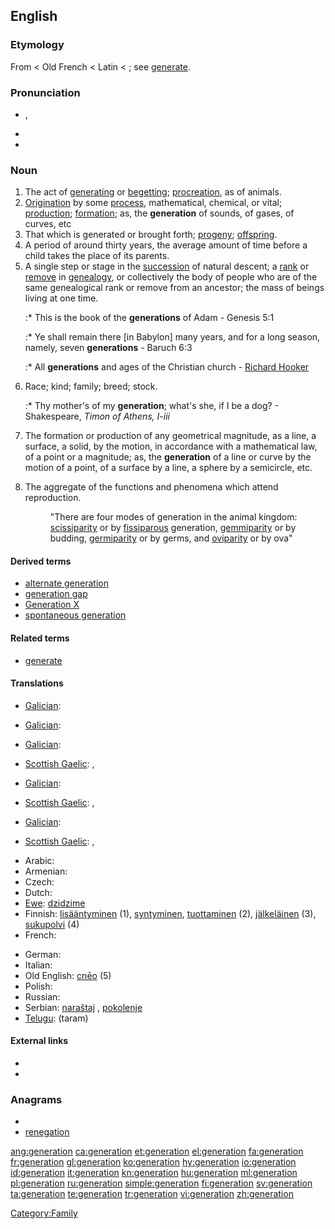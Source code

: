 {{also|Generation|génération}}
==English==
{{wikipedia|Generation}}

===Etymology===
From {{etyl|enm}} {{term|generacioun}} < Old French {{term|génération}} < Latin {{term|generatio}} < {{term|generare||to beget, generate}}; see [[generate]].

===Pronunciation===
* {{IPA|/ˌʤɛnəˈɹeɪʃən/}}, {{SAMPA|/%dZEn@"reIS@n/}}
* {{audio|en-us-generation.ogg|Audio (US)}}
* {{rhymes|eɪʃǝn}}

===Noun===
{{en-noun}}

# The act of [[generating]] or [[begetting]]; [[procreation]], as of animals.
# [[origination|Origination]] by some [[process]], mathematical, chemical, or vital; [[production]]; [[formation]]; as, the '''generation''' of sounds, of gases, of curves, etc
# That which is generated or brought forth; [[progeny]]; [[offspring]].
# A period of around thirty years, the average amount of time before a child takes the place of its parents.
# A single step or stage in the [[succession]] of natural descent; a [[rank]] or [[remove]] in [[genealogy]], or collectively the body of people who are of the same genealogical rank or remove from an ancestor; the mass of beings living at one time.
#:* This is the book of the '''generations''' of Adam - Genesis 5:1
#:* Ye shall remain there [in Babylon] many years, and for a long season, namely, seven '''generations''' - Baruch 6:3
#:* All '''generations''' and ages of the Christian church - [[w:Richard Hooker|Richard Hooker]]
# Race; kind; family; breed; stock.
#:* Thy mother's of my '''generation'''; what's she, if I be a dog? - Shakespeare, ''Timon of Athens, I-iii''
# {{geometry}} The formation or production of any geometrical magnitude, as a line, a surface, a solid, by the motion, in accordance with a mathematical law, of a point or a magnitude; as, the '''generation''' of a line or curve by the motion of a point, of a surface by a line, a sphere by a semicircle, etc.
# {{biology}} The aggregate of the functions and phenomena which attend reproduction.
#: "There are four modes of generation in the animal kingdom: [[scissiparity]] or by [[fissiparous]] generation, [[gemmiparity]] or by budding, [[germiparity]] or by germs, and [[oviparity]] or by ova"

====Derived terms====
* [[alternate generation]]
* [[generation gap]]
* [[Generation X]]
* [[spontaneous generation]]

====Related terms====
* [[generate]]

====Translations====
{{trans-top|act of generating or begetting}}
* [[Galician]]: {{t+|gl|xeración|f|xs=Galician}}
{{trans-mid}}
{{trans-bottom}}

{{trans-top|origination by some process}}
* [[Galician]]: {{t+|gl|xeración|f|xs=Galician}}
{{trans-mid}}
{{trans-bottom}}

{{trans-top|that which is generated or brought forth}}
{{trans-mid}}
{{trans-bottom}}

{{trans-top|period of around thirty years}}
* [[Galician]]: {{t+|gl|xeración|f|xs=Galician}}
{{trans-mid}}
* [[Scottish Gaelic]]: {{t-|gd|ginealach|m|xs=Scottish Gaelic}},  {{t-|gd|linn|m|f|xs=Scottish Gaelic}}
{{trans-bottom}}

{{trans-top|single step in the succession of natural descent}}
* [[Galician]]: {{t+|gl|xeración|f|xs=Galician}}
{{trans-mid}}
* [[Scottish Gaelic]]: {{t-|gd|ginealach|m|xs=Scottish Gaelic}},  {{t-|gd|linn|m|f|xs=Scottish Gaelic}}
{{trans-bottom}}

{{trans-top|race, kind, family}}
* [[Galician]]: {{t+|gl|xeración|f|xs=Galician}}
{{trans-mid}}
* [[Scottish Gaelic]]: {{t-|gd|ginealach|m|xs=Scottish Gaelic}},  {{t-|gd|linn|m|f|xs=Scottish Gaelic}}
{{trans-bottom}}

{{trans-top|geometry}}
{{trans-mid}}
{{trans-bottom}}

{{trans-top|biology}}
{{trans-mid}}
{{trans-bottom}}

{{checktrans-top|fixme=the act of generating or begetting}}
* Arabic: {{t|ar|جيل|m|tr=jiil}}
* Armenian: {{t-|hy|սերունդ|tr=serund}}
* Czech: {{t-|cs|generace|f}}
* Dutch: {{t+|nl|generatie}}
* [[Ewe]]: [[dzidzime]] {{n}}
* Finnish: [[lisääntyminen]] (1), [[syntyminen]], [[tuottaminen]] (2), [[jälkeläinen]] (3), [[sukupolvi]] (4)
* French: {{t+|fr|génération}}
{{checktrans-mid}}
* German: {{t+|de|Generation|f}}
* Italian: {{t-|it|generazione|f}}
* Old English: [[cneo|cnēo]] {{n}} (5)
* Polish: {{t-|pl|pokolenie|n}}
* Russian: {{t+|ru|поколение|f}}
* Serbian: [[naraštaj]] {{m}}, [[pokolenje]] {{n}}
* [[Telugu]]: {{t|te|తరం}} (taram)
{{checktrans-bottom}}

====External links====
* {{R:Webster 1913}}
* {{R:Century 1911}}

===Anagrams===
* {{alphagram|aeeginnort}}
* [[renegation#English|renegation]]

[[Category:Family]]

[[ang:generation]]
[[ca:generation]]
[[et:generation]]
[[el:generation]]
[[fa:generation]]
[[fr:generation]]
[[gl:generation]]
[[ko:generation]]
[[hy:generation]]
[[io:generation]]
[[id:generation]]
[[it:generation]]
[[kn:generation]]
[[hu:generation]]
[[ml:generation]]
[[pl:generation]]
[[ru:generation]]
[[simple:generation]]
[[fi:generation]]
[[sv:generation]]
[[ta:generation]]
[[te:generation]]
[[tr:generation]]
[[vi:generation]]
[[zh:generation]]